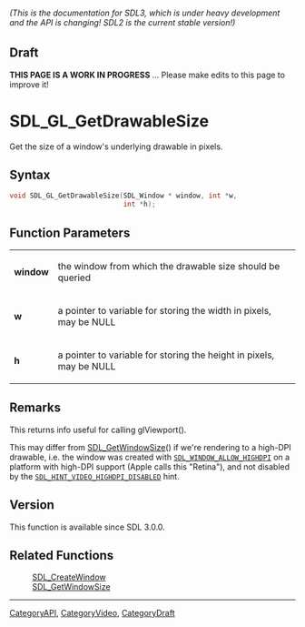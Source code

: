 ====== (This is the documentation for SDL3, which is under heavy development and the API is changing! SDL2 is the current stable version!) ======

== Draft ==

'''THIS PAGE IS A WORK IN PROGRESS''' ... Please make edits to this page to improve it!


<!-- #*^*^*^*^*See https://wiki.libsdl.org/SGFunctions for details on editing this page*^*^*^*^* -->
= SDL_GL_GetDrawableSize =

Get the size of a window's underlying drawable in pixels.

== Syntax ==

<syntaxhighlight lang='c'>
void SDL_GL_GetDrawableSize(SDL_Window * window, int *w,
                            int *h);
</syntaxhighlight>

== Function Parameters ==

{|
|'''window'''
|the window from which the drawable size should be queried
|-
|'''w'''
|a pointer to variable for storing the width in pixels, may be NULL
|-
|'''h'''
|a pointer to variable for storing the height in pixels, may be NULL
|}

== Remarks ==

This returns info useful for calling glViewport().

This may differ from [[SDL_GetWindowSize]]() if we're rendering to a
high-DPI drawable, i.e. the window was created with
<code>[[SDL_WINDOW_ALLOW_HIGHDPI]]</code> on a platform with high-DPI
support (Apple calls this "Retina"), and not disabled by the
<code>[[SDL_HINT_VIDEO_HIGHDPI_DISABLED]]</code> hint.

== Version ==

This function is available since SDL 3.0.0.

== Related Functions ==

:[[SDL_CreateWindow]]
:[[SDL_GetWindowSize]]

----
[[CategoryAPI]], [[CategoryVideo]], [[CategoryDraft]]
<!-- #See the Style Guide for instructions on editing the footer. -->


